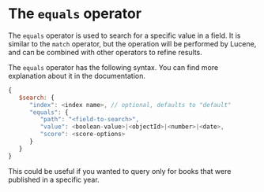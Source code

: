 # The `equals` operator

The `equals` operator is used to search for a specific value in a field. It is similar to the `match` operator, but the operation will be performed by Lucene, and can be combined with other operators to refine results.

The `equals` operator has the following syntax. You can find more explanation about it in the <Link to="">documentation</Link>.

```js
{
   $search: {
      "index": <index name>, // optional, defaults to "default"
      "equals": {
         "path": "<field-to-search>",
         "value": <boolean-value>|<objectId>|<number>|<date>,
         "score": <score-options>
      }
   }
}
```

This could be useful if you wanted to query only for books that were published in a specific year.